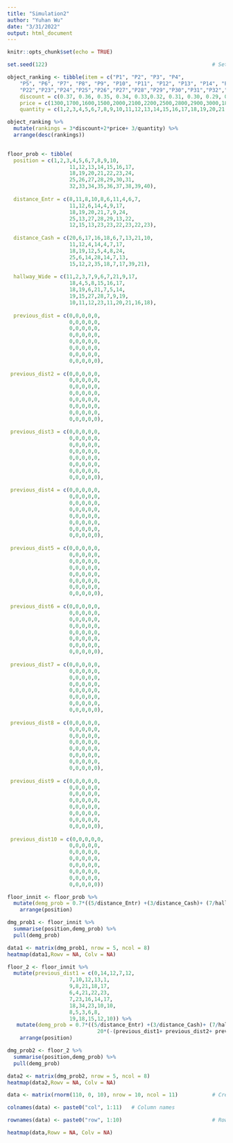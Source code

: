 ```yaml
---
title: "Simulation2"
author: "Yuhan Wu"
date: "3/31/2022"
output: html_document
---
```


```r
knitr::opts_chunk$set(echo = TRUE)
```

```r
set.seed(122)                                                     # Set seed for reproducibility

object_ranking <- tibble(item = c("P1", "P2", "P3", "P4", 
    "P5", "P6", "P7", "P8", "P9", "P10", "P11", "P12", "P13", "P14", "P15", "P16","P17", "P18", "P19","P20","P21",
    "P22","P23","P24","P25","P26","P27","P28","P29","P30","P31","P32","P33","P34","P35","P36","P37"), 
    discount = c(0.37, 0.36, 0.35, 0.34, 0.33,0.32, 0.31, 0.30, 0.29, 0.28, 0.27, 0.26, 0.25, 0.24, 0.23, 0.22, 0.21, 0.20, 0.19, 0.18, 0.17, 0.16, 0.15, 0.14, 0.13, 0.12, 0.11, 0.10, 0.9, 0.8, 0.7, 0.6, 0.5, 0.4, 0.3, 0.2, 0.1), 
    price = c(1300,1700,1600,1500,2000,2100,2200,2500,2800,2900,3000,1800,900,800,500,400,200,800,600,3000,2800,3400,2800,1500,1600,1700,1800,1900,2000,900,800,700,600,500,400,1300,1200),
    quantity = c(1,2,3,4,5,6,7,8,9,10,11,12,13,14,15,16,17,18,19,20,21,22,23,24,25,26,27,28,29,30,31,32,33,34,35,36,37))

object_ranking %>%
  mutate(rankings = 3*discount+2*price+ 3/quantity) %>%
  arrange(desc(rankings)) 
  
```


```r
floor_prob <- tibble(
  position = c(1,2,3,4,5,6,7,8,9,10,
                    11,12,13,14,15,16,17,
                    18,19,20,21,22,23,24,
                    25,26,27,28,29,30,31,
                    32,33,34,35,36,37,38,39,40),
  
  distance_Entr = c(8,11,8,10,8,6,11,4,6,7,
                    11,12,6,14,4,9,17,
                    18,19,20,21,7,9,24,
                    25,13,27,28,29,13,22,
                    12,15,13,23,23,22,23,22,23),
  
  distance_Cash = c(20,6,17,16,18,6,7,13,21,10,
                    11,12,4,14,4,7,17,
                    18,19,12,5,4,8,24,
                    25,6,14,28,14,7,13,
                    15,12,2,35,18,7,17,39,21),
  
  hallway_Wide = c(11,2,3,7,9,6,7,21,9,17,
                    18,4,5,8,15,16,17,
                    18,19,6,21,7,5,14,
                    19,15,27,28,7,9,19,
                    10,11,12,23,11,20,21,16,18),
  
  previous_dist = c(0,0,0,0,0,
                    0,0,0,0,0,
                    0,0,0,0,0,
                    0,0,0,0,0,
                    0,0,0,0,0,
                    0,0,0,0,0,
                    0,0,0,0,0,
                    0,0,0,0,0),
  
 previous_dist2 = c(0,0,0,0,0,
                    0,0,0,0,0,
                    0,0,0,0,0,
                    0,0,0,0,0,
                    0,0,0,0,0,
                    0,0,0,0,0,
                    0,0,0,0,0,
                    0,0,0,0,0),
         
 previous_dist3 = c(0,0,0,0,0,
                    0,0,0,0,0,
                    0,0,0,0,0,
                    0,0,0,0,0,
                    0,0,0,0,0,
                    0,0,0,0,0,
                    0,0,0,0,0,
                    0,0,0,0,0),
         
 previous_dist4 = c(0,0,0,0,0,
                    0,0,0,0,0,
                    0,0,0,0,0,
                    0,0,0,0,0,
                    0,0,0,0,0,
                    0,0,0,0,0,
                    0,0,0,0,0,
                    0,0,0,0,0),
 
 previous_dist5 = c(0,0,0,0,0,
                    0,0,0,0,0,
                    0,0,0,0,0,
                    0,0,0,0,0,
                    0,0,0,0,0,
                    0,0,0,0,0,
                    0,0,0,0,0,
                    0,0,0,0,0),
 
 previous_dist6 = c(0,0,0,0,0,
                    0,0,0,0,0,
                    0,0,0,0,0,
                    0,0,0,0,0,
                    0,0,0,0,0,
                    0,0,0,0,0,
                    0,0,0,0,0,
                    0,0,0,0,0),
 
 previous_dist7 = c(0,0,0,0,0,
                    0,0,0,0,0,
                    0,0,0,0,0,
                    0,0,0,0,0,
                    0,0,0,0,0,
                    0,0,0,0,0,
                    0,0,0,0,0,
                    0,0,0,0,0),
 
 previous_dist8 = c(0,0,0,0,0,
                    0,0,0,0,0,
                    0,0,0,0,0,
                    0,0,0,0,0,
                    0,0,0,0,0,
                    0,0,0,0,0,
                    0,0,0,0,0,
                    0,0,0,0,0),
 
 previous_dist9 = c(0,0,0,0,0,
                    0,0,0,0,0,
                    0,0,0,0,0,
                    0,0,0,0,0,
                    0,0,0,0,0,
                    0,0,0,0,0,
                    0,0,0,0,0,
                    0,0,0,0,0),
 
 previous_dist10 = c(0,0,0,0,0,
                    0,0,0,0,0,
                    0,0,0,0,0,
                    0,0,0,0,0,
                    0,0,0,0,0,
                    0,0,0,0,0,
                    0,0,0,0,0,
                    0,0,0,0,0))

```

```r


floor_innit <- floor_prob %>%
  mutate(demg_prob = 0.7*((5/distance_Entr) +(3/distance_Cash)+ (7/hallway_Wide)-20*(-previous_dist/10))) %>%
    arrange(position)

dmg_prob1 <- floor_innit %>%
  summarise(position,demg_prob) %>%
  pull(demg_prob)

data1 <- matrix(dmg_prob1, nrow = 5, ncol = 8)
heatmap(data1,Rowv = NA, Colv = NA)  
```

```r
floor_2 <- floor_innit %>%
  mutate(previous_dist1 = c(0,14,12,7,12,
                    7,10,12,13,1,
                    9,8,21,18,17,
                    6,4,21,22,23,
                    7,23,16,14,17,
                    18,34,23,10,10,
                    8,5,3,6,8,
                    19,18,15,12,10)) %>%
   mutate(demg_prob = 0.7*((5/distance_Entr) +(3/distance_Cash)+ (7/hallway_Wide)-
                             20*(-(previous_dist1+ previous_dist2+ previous_dist3+ previous_dist4)/10))) %>%
    arrange(position)

dmg_prob2 <- floor_2 %>%
  summarise(position,demg_prob) %>%
  pull(demg_prob)

data2 <- matrix(dmg_prob2, nrow = 5, ncol = 8)
heatmap(data2,Rowv = NA, Colv = NA)  
```





```r
data <- matrix(rnorm(110, 0, 10), nrow = 10, ncol = 11)           # Create example data

colnames(data) <- paste0("col", 1:11)   # Column names

rownames(data) <- paste0("row", 1:10)                             # Row names

heatmap(data,Rowv = NA, Colv = NA)    
```

